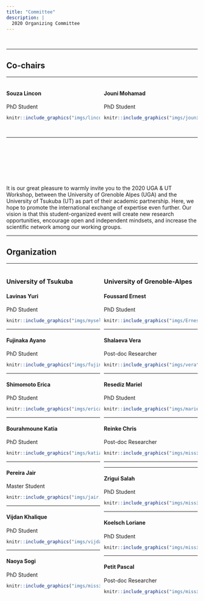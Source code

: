```yaml
---
title: "Committee"
description: |
  2020 Organizing Committee
---
```


<br/>

-----

## Co-chairs

-----

<div>

<div style="width: 49%; float: left"> 

#### Souza	Lincon	
PhD Student
```r
knitr::include_graphics("imgs/lincon.jpg")
```

</div>

<div style="width: 49%; float: right"> 

#### Jouni	Mohamad
PhD	Student
```r
knitr::include_graphics("imgs/jouni.jpg")
```

</div>

<br/>

<br/>
<br/>

<br/>
<br/>
<br/>



-----

<br/>

<br/>
<br/>

<br/>



It is our great pleasure to warmly invite you to the 2020 UGA & UT Workshop, between the University of Grenoble Alpes (UGA) and the University of Tsukuba (UT) as part of their academic partnership. Here, we hope to promote the international exchange of expertise even further. Our vision is that this student-organized event will create new research opportunities, encourage open and independent mindsets, and increase the scientific network among our working groups.





-----

## Organization

-----

<div style="width: 49%; float: left;"> 

### University of Tsukuba

#### Lavinas Yuri
PhD Student
```r
knitr::include_graphics("imgs/myself3.png")
```

-----

#### Fujinaka	Ayano
PhD Student 
```r
knitr::include_graphics("imgs/fujinaka.png")
```

-----

#### Shimomoto Erica	
PhD	Student
```r
knitr::include_graphics("imgs/erica.jpg")
```

-----


#### Bourahmoune Katia
PhD	Student
```r
knitr::include_graphics("imgs/katia2.png")
```

-----


#### Pereira Jair
Master	Student
```r
knitr::include_graphics("imgs/jair.jpeg")
```

-----


#### Vijdan	Khalique 	
PhD	Student
```r
knitr::include_graphics("imgs/vijdan.jpg")
```

-----

#### Naoya Sogi
PhD	Student
```r
knitr::include_graphics("imgs/missing_avatar.svg")
```

</div>

<div style="width: 49%; float: right;"> 

### University of Grenoble-Alpes

#### Foussard	Ernest
PhD Student
```r
knitr::include_graphics("imgs/Ernest.jpg")
```

-----


#### Shalaeva	Vera
Post-doc Researcher
```r
knitr::include_graphics("imgs/vera")
```

-----

#### Resediz	Mariel
PhD Student
```r
knitr::include_graphics("imgs/mariel.JPG")
```

-----

#### Reinke Chris
Post-doc Researcher
```r
knitr::include_graphics("imgs/missing_avatar.svg")
```


-----

<!-- #### Guhur Pierre-Louis -->
<!-- PhD	Student -->
<!-- ```{r GUHUR, echo=FALSE, out.width = '40%', fig.align='left'} -->
<!-- knitr::include_graphics("imgs/missing_avatar.svg") -->
<!-- ``` -->

-----

#### Zrigui	Salah
PhD	Student
```r
knitr::include_graphics("imgs/missing_avatar.svg")
```

-----

#### Koelsch Loriane
PhD Student
```r
knitr::include_graphics("imgs/missing_avatar.svg")
```

-----



#### Petit	Pascal
Post-doc Researcher
```r
knitr::include_graphics("imgs/missing_avatar.svg")
```



</div>
